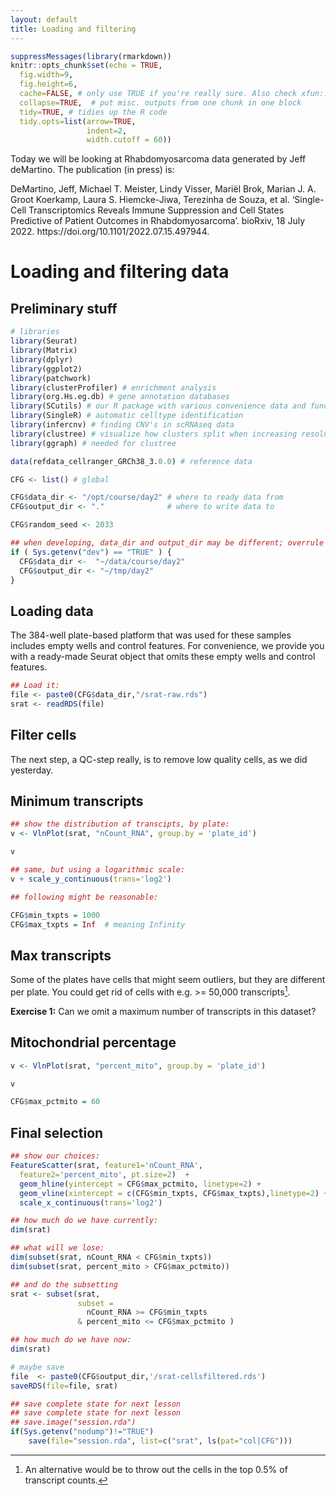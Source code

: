 ```yaml
---
layout: default
title: Loading and filtering
---
```


<!-- stuff to make Rmarkdown do what we want:  -->
```r
suppressMessages(library(rmarkdown))
knitr::opts_chunk$set(echo = TRUE,
  fig.width=9,
  fig.height=6,
  cache=FALSE, # only use TRUE if you're really sure. Also check xfun::cache_rds
  collapse=TRUE,  # put misc. outputs from one chunk in one block
  tidy=TRUE, # tidies up the R code
  tidy.opts=list(arrow=TRUE, 
                 indent=2,
                 width.cutoff = 60))
```

Today we will be looking at Rhabdomyosarcoma data generated by Jeff deMartino. The publication (in press) is:

DeMartino, Jeff, Michael T. Meister, Lindy Visser, Mariël Brok, Marian J. A. Groot Koerkamp, Laura S. Hiemcke-Jiwa, Terezinha de Souza, et al. ‘Single-Cell Transcriptomics Reveals Immune Suppression and Cell States Predictive of Patient Outcomes in Rhabdomyosarcoma’. bioRxiv, 18 July 2022. https://doi.org/10.1101/2022.07.15.497944.

<!-- load complete state from previous lesson ; not the first time-->

# Loading and filtering data
## Preliminary stuff

```r
# libraries
library(Seurat)
library(Matrix)
library(dplyr)
library(ggplot2)
library(patchwork)
library(clusterProfiler) # enrichment analysis
library(org.Hs.eg.db) # gene annotation databases
library(SCutils) # our R package with various convenience data and functions.
library(SingleR) # automatic celltype identification
library(infercnv) # finding CNV's in scRNAseq data
library(clustree) # visualize how clusters split when increasing resolution
library(ggraph) # needed for clustree
```

```r

data(refdata_cellranger_GRCh38_3.0.0) # reference data

CFG <- list() # global

CFG$data_dir <- "/opt/course/day2" # where to ready data from
CFG$output_dir <- "."              # where to write data to

CFG$random_seed <- 2033

```

```r
## when developing, data_dir and output_dir may be different; overrule them here:
if ( Sys.getenv("dev") == "TRUE" ) {
  CFG$data_dir <-  "~/data/course/day2"
  CFG$output_dir <- "~/tmp/day2"
}
```

## Loading data

The 384-well plate-based platform that was used for these samples
includes empty wells and control features. For convenience, we provide
you with a ready-made Seurat object that omits these empty wells and
control features.

```r
## Load it:
file <- paste0(CFG$data_dir,"/srat-raw.rds")
srat <- readRDS(file)

```

## Filter cells

The next step, a QC-step really, is to remove low quality cells, as we did yesterday.

## Minimum transcripts

```r

## show the distribution of transcipts, by plate:
v <- VlnPlot(srat, "nCount_RNA", group.by = 'plate_id')

v

## same, but using a logarithmic scale:
v + scale_y_continuous(trans='log2')

## following might be reasonable:

CFG$min_txpts = 1000
CFG$max_txpts = Inf  # meaning Infinity

```

## Max transcripts

Some of the plates have cells that might seem outliers, but they are
different per plate. You could get rid of cells with e.g. >=
50,000 transcripts[^percentile].

[^percentile]: An alternative would be to throw out the cells in the top 0.5% of transcript counts.

<!-- for code throwing out 0.5% top percentile per plate, see prior to 21-Jan-2022 07:19:48 -->

**Exercise 1:** Can we omit a maximum number of transcripts in this dataset?

## Mitochondrial percentage

```r

v <- VlnPlot(srat, "percent_mito", group.by = 'plate_id')

v

CFG$max_pctmito = 60

```

## Final selection

```r

## show our choices:
FeatureScatter(srat, feature1='nCount_RNA', 
  feature2='percent_mito', pt.size=2)  + 
  geom_hline(yintercept = CFG$max_pctmito, linetype=2) +
  geom_vline(xintercept = c(CFG$min_txpts, CFG$max_txpts),linetype=2) + 
  scale_x_continuous(trans='log2')

## how much do we have currently:
dim(srat)

## what will we lose:
dim(subset(srat, nCount_RNA < CFG$min_txpts))
dim(subset(srat, percent_mito > CFG$max_pctmito))

## and do the subsetting
srat <- subset(srat,
               subset =
                 nCount_RNA >= CFG$min_txpts
               & percent_mito <= CFG$max_pctmito ) 

## how much do we have now:
dim(srat)

# maybe save
file  <- paste0(CFG$output_dir,'/srat-cellsfiltered.rds')
saveRDS(file=file, srat)

```



<!-- lastly, save the complete sesssion for the next time -->
```r
## save complete state for next lesson
## save complete state for next lesson
## save.image("session.rda")
if(Sys.getenv("nodump")!="TRUE")
    save(file="session.rda", list=c("srat", ls(pat="col|CFG")))
```
